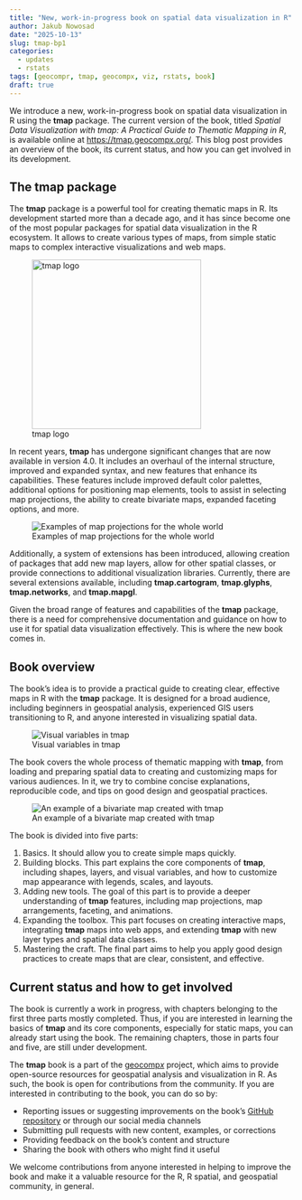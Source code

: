 ```yaml
---
title: "New, work-in-progress book on spatial data visualization in R"
author: Jakub Nowosad
date: "2025-10-13"
slug: tmap-bp1
categories:
  - updates
  - rstats
tags: [geocompr, tmap, geocompx, viz, rstats, book]
draft: true
---
```


We introduce a new, work-in-progress book on spatial data visualization in R using the **tmap** package. 
The current version of the book, titled *Spatial Data Visualization with tmap: A Practical Guide to Thematic Mapping in R*, is available online at [https://tmap.geocompx.org/](https://tmap.geocompx.org/).
This blog post provides an overview of the book, its current status, and how you can get involved in its development.

## The **tmap** package

The **tmap** package is a powerful tool for creating thematic maps in R.
Its development started more than a decade ago, and it has since become one of the most popular packages for spatial data visualization in the R ecosystem.
It allows to create various types of maps, from simple static maps to complex interactive visualizations and web maps.

![tmap logo](logo.png){width=300}

In recent years, **tmap** has undergone significant changes that are now available in version 4.0.
It includes an overhaul of the internal structure, improved and expanded syntax, and new features that enhance its capabilities.
These features include improved default color palettes, additional options for positioning map elements, tools to assist in selecting map projections, the ability to create bivariate maps, expanded faceting options, and more.

![Examples of map projections for the whole world](fig-exprojs-1.png)
  
Additionally, a system of extensions has been introduced, allowing creation of packages that add new map layers, allow for other spatial classes, or provide connections to additional visualization libraries.
Currently, there are several extensions available, including **tmap.cartogram**, **tmap.glyphs**, **tmap.networks**, and **tmap.mapgl**.

Given the broad range of features and capabilities of the **tmap** package, there is a need for comprehensive documentation and guidance on how to use it for spatial data visualization effectively.
This is where the new book comes in.

## Book overview

The book's idea is to provide a practical guide to creating clear, effective maps in R with the **tmap** package.
It is designed for a broad audience, including beginners in geospatial analysis, experienced GIS users transitioning to R, and anyone interested in visualizing spatial data.

![Visual variables in tmap](fig-visual-variables-1.png)

The book covers the whole process of thematic mapping with **tmap**, from loading and preparing spatial data to creating and customizing maps for various audiences.
In it, we try to combine concise explanations, reproducible code, and tips on good design and geospatial practices.

![An example of a bivariate map created with tmap](fig-tmrastbiv-2.png)

The book is divided into five parts:

1. Basics. It should allow you to create simple maps quickly.
2. Building blocks. This part explains the core components of **tmap**, including shapes, layers, and visual variables, and how to customize map appearance with legends, scales, and layouts.
3. Adding new tools. The goal of this part is to provide a deeper understanding of **tmap** features, including map projections, map arrangements, faceting, and animations.
4. Expanding the toolbox. This part focuses on creating interactive maps, integrating **tmap** maps into web apps, and extending **tmap** with new layer types and spatial data classes.
5. Mastering the craft. The final part aims to help you apply good design practices to create maps that are clear, consistent, and effective.

## Current status and how to get involved

The book is currently a work in progress, with chapters belonging to the first three parts mostly completed.
Thus, if you are interested in learning the basics of **tmap** and its core components, especially for static maps, you can already start using the book.
The remaining chapters, those in parts four and five, are still under development.

The **tmap** book is a part of the [geocomp*x*](https://geocompx.org/) project, which aims to provide open-source resources for geospatial analysis and visualization in R.
As such, the book is open for contributions from the community.
If you are interested in contributing to the book, you can do so by:

- Reporting issues or suggesting improvements on the book's [GitHub repository](https://github.com/geocompx/tmap) or through our social media channels
- Submitting pull requests with new content, examples, or corrections
- Providing feedback on the book's content and structure
- Sharing the book with others who might find it useful

We welcome contributions from anyone interested in helping to improve the book and make it a valuable resource for the R, R spatial, and geospatial community, in general.
